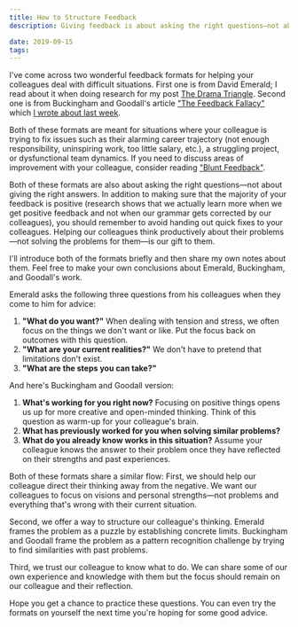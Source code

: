 ```yaml
---
title: How to Structure Feedback
description: Giving feedback is about asking the right questions—not about giving the right answers.

date: 2019-09-15
tags:
---
```


I've come across two wonderful feedback formats for helping your colleagues deal with difficult situations. First one is from David Emerald; I read about it when doing research for my post [The Drama Triangle](https://www.flashover.blog/posts/the-drama-triangle/). Second one is from Buckingham and Goodall's article ["The Feedback Fallacy"](https://hbr.org/2019/03/the-feedback-fallacy) which [I wrote about last week](https://www.flashover.blog/posts/feedback-fallacy/).

Both of these formats are meant for situations where your colleague is trying to fix issues such as their alarming career trajectory (not enough responsibility, uninspiring work, too little salary, etc.), a struggling project, or dysfunctional team dynamics. If you need to discuss areas of improvement with your colleague, consider reading ["Blunt Feedback"](https://www.flashover.blog/posts/blunt-feedback/).

Both of these formats are also about asking the right questions—not about giving the right answers. In addition to making sure that the majority of your feedback is positive (research shows that we actually learn more when we get positive feedback and not when our grammar gets corrected by our colleagues), you should remember to avoid handing out quick fixes to your colleagues. Helping our colleagues think productively about their problems—not solving the problems for them—is our gift to them.

I'll introduce both of the formats briefly and then share my own notes about them. Feel free to make your own conclusions about Emerald, Buckingham, and Goodall's work.

Emerald asks the following three questions from his colleagues when they come to him for advice:

1. **"What do you want?"** When dealing with tension and stress, we often focus on the things we don't want or like. Put the focus back on outcomes with this question.
2. **"What are your current realities?"** We don't have to pretend that limitations don't exist.
3. **"What are the steps you can take?"**

And here's Buckingham and Goodall version:

1. **What's working for you right now?** Focusing on positive things opens us up for more creative and open-minded thinking. Think of this question as warm-up for your colleague's brain.
2. **What has previously worked for you when solving similar problems?**
3. **What do you already know works in this situation?** Assume your colleague knows the answer to their problem once they have reflected on their strengths and past experiences.

Both of these formats share a similar flow: First, we should help our colleague direct their thinking away from the negative. We want our colleagues to focus on visions and personal strengths—not problems and everything that's wrong with their current situation.

Second, we offer a way to structure our colleague's thinking. Emerald frames the problem as a puzzle by establishing concrete limits. Buckingham and Goodall frame the problem as a pattern recognition challenge by trying to find similarities with past problems.

Third, we trust our colleague to know what to do. We can share some of our own experience and knowledge with them but the focus should remain on our colleague and their reflection.

Hope you get a chance to practice these questions. You can even try the formats on yourself the next time you're hoping for some good advice.
